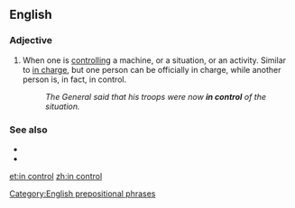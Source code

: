 ==English==

===Adjective===
{{en-adj|head=[[in]] [[control]]}}

# {{label|en|idiomatic}} When one is [[controlling]] a machine, or a situation, or an activity. Similar to [[in charge]], but one person can be officially in charge, while another person is, in fact, in control.
#: ''The General said that his troops were now '''in control''' of the situation.''

===See also===
* {{l|en|under control}}
* {{l|en|out of control}}

[[Category:English prepositional phrases]]

[[et:in control]]
[[zh:in control]]